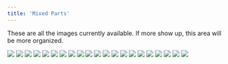 ```yaml
---
title: 'Mixed Parts'
---
```


These are all the images currently available. If more show up, this area will be more organized.

![](/images/socks/part-1/page1.jpg)
![](/images/socks/part-1/page2.jpg)
![](/images/socks/part-1/page3.jpg)
![](/images/socks/part-1/page4.jpg)
![](/images/socks/part-1/page5.jpg)
![](/images/socks/part-1/page6.jpg)
![](/images/socks/part-1/page7.jpg)
![](/images/socks/part-1/page8.jpg)
![](/images/socks/part-1/page9.jpg)
![](/images/socks/part-1/page79.jpg)
![](/images/socks/part-1/page80.jpg)
![](/images/socks/part-1/page81.jpg)
![](/images/socks/part-1/page82.jpg)
![](/images/socks/part-1/page83.jpg)
![](/images/socks/part-1/page84.jpg)
![](/images/socks/part-1/page148.jpg)
![](/images/socks/part-1/page149.jpg)
![](/images/socks/part-1/ys1.jpg)
![](/images/socks/part-1/ys2.jpg)
![](/images/socks/part-1/ys3.jpg)
![](/images/socks/part-1/ys4.jpg)
